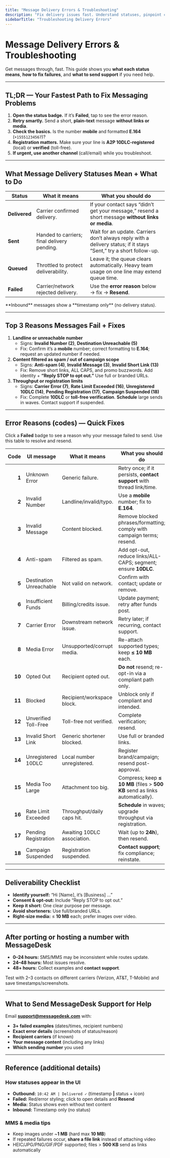 ```yaml
---
title: "Message Delivery Errors & Troubleshooting"
description: "Fix delivery issues fast. Understand statuses, pinpoint causes, and know exactly what to do next."
sidebarTitle: "Troubleshooting Delivery Errors"
---
```


# Message Delivery Errors & Troubleshooting

Get messages through, fast. This guide shows you **what each status means**, **how to fix failures**, and **what to send support** if you need help.

---

## TL;DR — Your Fastest Path to Fix Messaging Problems

1. **Open the status badge.** If it’s **Failed**, tap to see the error reason.
2. **Retry smartly.** Send a short, **plain-text** message **without links or media**.
3. **Check the basics.** Is the number **mobile** and formatted **E.164** (`+15551234567`)?
4. **Registration matters.** Make sure your line is **A2P 10DLC-registered** (local) or **verified** (toll-free).
5. **If urgent, use another channel** (call/email) while you troubleshoot.

---

## What Message Delivery Statuses Mean + What to Do

| Status        | What it means                               | What you should do                                                                                                 |
| ------------- | ------------------------------------------- | ------------------------------------------------------------------------------------------------------------------ |
| **Delivered** | Carrier confirmed delivery.                 | If your contact says “didn’t get your message,” resend a short message **without links or media**.                 |
| **Sent**      | Handed to carriers; final delivery pending. | Wait for an update. Carriers don’t always reply with a delivery status; if it stays “Sent,” try a short follow-up. |
| **Queued**    | Throttled to protect deliverability.        | Leave it; the queue clears automatically. Heavy team usage on one line may extend queue time.                      |
| **Failed**    | Carrier/network rejected delivery.          | Use the **error reason** below → fix → **Resend**.                                                                 |

<Note>
  **Inbound** messages show a **timestamp only** (no delivery status).
</Note>

---

## Top 3 Reasons Messages Fail + Fixes

1. **Landline or unreachable number**
   - Signs: **Invalid Number (2)**, **Destination Unreachable (5)**
   - Fix: Confirm it’s a **mobile** number; correct formatting to **E.164**; request an updated number if needed.
2. **Content filtered as spam / out of campaign scope**
   - Signs: **Anti-spam (4)**, **Invalid Message (3)**, **Invalid Short Link (13)**
   - Fix: Remove short links, ALL CAPS, and promo buzzwords. Add identity + **“Reply STOP to opt out.”** Use full or branded URLs.
3. **Throughput or registration limits**
   - Signs: **Carrier Error (7)**, **Rate Limit Exceeded (16)**, **Unregistered 10DLC (14)**, **Pending Registration (17)**, **Campaign Suspended (18)**
   - Fix: Complete **10DLC** or **toll-free verification**. **Schedule** large sends in waves. Contact support if suspended.

---

## Error Reasons (codes) — Quick Fixes

Click a **Failed** badge to see a reason why your message failed to send. Use this table to resolve and resend.

| Code   | UI message              | What it means               | What you should do                                                            |
| -----: | ----------------------- | --------------------------- | ----------------------------------------------------------------------------- |
| **1**  | Unknown Error           | Generic failure.            | Retry once; if it persists, **contact support** with thread link/time.        |
| **2**  | Invalid Number          | Landline/invalid/typo.      | Use a **mobile** number; fix to **E.164**.                                    |
| **3**  | Invalid Message         | Content blocked.            | Remove blocked phrases/formatting; comply with campaign terms; resend.        |
| **4**  | Anti-spam               | Filtered as spam.           | Add opt-out, reduce links/ALL-CAPS; segment; ensure **10DLC**.                |
| **5**  | Destination Unreachable | Not valid on network.       | Confirm with contact; update or remove.                                       |
| **6**  | Insufficient Funds      | Billing/credits issue.      | Update payment; retry after funds post.                                       |
| **7**  | Carrier Error           | Downstream network issue.   | Retry later; if recurring, contact support.                                   |
| **8**  | Media Error             | Unsupported/corrupt media.  | Re-attach supported types; keep **≤ 10 MB** each.                             |
| **10** | Opted Out               | Recipient opted out.        | **Do not** resend; re-opt-in via a compliant path only.                       |
| **11** | Blocked                 | Recipient/workspace block.  | Unblock only if compliant and intended.                                       |
| **12** | Unverified Toll-Free    | Toll-free not verified.     | Complete verification; resend.                                                |
| **13** | Invalid Short Link      | Generic shortener blocked.  | Use full or branded links.                                                    |
| **14** | Unregistered 10DLC      | Local number unregistered.  | Register brand/campaign; resend post-approval.                                |
| **15** | Media Too Large         | Attachment too big.         | Compress; keep **≤ 10 MB** (files \> **500 KB** send as links automatically). |
| **16** | Rate Limit Exceeded     | Throughput/daily caps hit.  | **Schedule** in waves; upgrade throughput via registration.                   |
| **17** | Pending Registration    | Awaiting 10DLC association. | Wait (up to **24h**), then resend.                                            |
| **18** | Campaign Suspended      | Registration suspended.     | **Contact support**; fix compliance; reinstate.                               |

---

## Deliverability Checklist

- **Identify yourself:** “Hi [Name], it’s [Business] …”
- **Consent & opt-out:** Include “Reply STOP to opt out.”
- **Keep it short:** One clear purpose per message.
- **Avoid shorteners:** Use full/branded URLs.
- **Right-size media:** ≤ **10 MB** each; prefer images over video.

---

## After porting or hosting a number with MessageDesk

- **0–24 hours:** SMS/MMS may be inconsistent while routes update.
- **24–48 hours:** Most issues resolve.
- **48+ hours:** Collect examples and **contact support**.

<Info>
  Test with 2–3 contacts on different carriers (Verizon, AT&T, T-Mobile) and save timestamps/screenshots.
</Info>

---

## What to Send MessageDesk Support for Help

Email [**support@messagedesk.com**](mailto:support@messagedesk.com) with:

- **3+ failed examples** (dates/times, recipient numbers)
- **Exact error details** (screenshots of status/reason)
- **Recipient carriers** (if known)
- **Your message content** (including any links)
- **Which sending number** you used

---

## Reference (additional details)

### How statuses appear in the UI

- **Outbound:** `10:42 AM | Delivered ✓` (timestamp **|** status + icon)
- **Failed:** Red/error styling; click to open details and **Resend**
- **Media:** Status shows even without text content
- **Inbound:** Timestamp only (no status)

### MMS & media tips

- Keep images under ~**1 MB** (hard max **10 MB**)
- If repeated failures occur, **share a file link** instead of attaching video
- HEIC/JPG/PNG/GIF/PDF supported; files \> **500 KB** send as links automatically